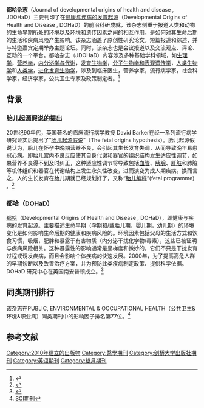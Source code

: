 
{{Infobox journal
| title         = Journal of Developmental Origins of Health and Disease
| image         = <!-- or |cover= -->
| image_size    = 
| alt           = 
| caption       = 
| former_name   = <!-- or |former_names= -->
| abbreviation  = J. Dev. Orig. Health Dis.
| bluebook      = <!-- For law journals only -->
| mathscinet    = <!-- For the MathSciNet abbreviation IF different from ISO 4 abbreviation-->
| nlm           = <!-- For the NLM abbreviation IF different from ISO 4 abbreviation-->
| discipline    = [[都哈理論|都哈理論]]
| peer-reviewed = 
| language      = 英语
| editor        = [[Michael_G._Ross|Michael G. Ross]]
| publisher     = [[剑桥大学出版社|剑桥大学出版社]]
| country       = 
| history       = 2010–现在
| frequency     = 双月刊
| openaccess    = 
| license       = 
| impact        = 2.34
| impact-year   = 2018
| ISSNlabel     = 
| ISSN          = 2040-1744
| eISSN         = 2040-1752
| CODEN         = 
| JSTOR         = 
| LCCN          = 
| OCLC          = 503445665
| website       = https://www.cambridge.org/core/journals/journal-of-developmental-origins-of-health-and-disease
| link1         = https://www.cambridge.org/core/journals/journal-of-developmental-origins-of-health-and-disease/latest-issue
| link1-name    = Online access
| link2         = https://www.cambridge.org/core/journals/journal-of-developmental-origins-of-health-and-disease/all-issues
| link2-name    = Online archive
}}
{{multiple issues|
{{cleanup-jargon|time=2013-10-23T16:32:13+00:00}}
{{copyedit|time=2013-10-23T16:32:13+00:00}}
{{primarysources|time=2013-10-23T16:32:13+00:00}}
{{refimprove|time=2013-10-23T16:32:13+00:00}}
}}
'''都哈杂志'''（Journal of developmental origins of health and disease , JDOHaD）主要刊印了在[[都哈理论|健康与疾病的发育起源]]（Developmental Origins of Health and Disease , DOHaD）的前沿科研成就，该杂志侧重于报道人类和动物的生命早期所处的环境以及环境和遗传因素之间的相互作用，是如何对其生命后期的生活和疾病风险产生影响。该杂志涵盖了原创性研究论文，短篇报道和综述，并与特邀嘉宾定期举办主题论坛。同时，该杂志也是会议报道以及交流观点、评论、互动的一个平台。都哈杂志（JDOHaD）内容涉及多种基础学科领域，如[[生理学|生理学]]，[[营养学|营养学]]，[[内分泌学与代谢|内分泌学与代谢]]，[[发育生物学|发育生物学]]，[[分子生物学和表观遗传学|分子生物学和表观遗传学]]，[[人类生物学|人类生物学]]和[[人类学|人类学]]，[[进化发育生物学|进化发育生物学]]，涉及到临床医生，营养学家，流行病学家，社会科学家，经济学家，公共卫生专家及政策制定者。<ref>{{Cite web |url=http://journals.cambridge.org/action/displayJournal?jid=DOH |title=剑桥电子期刊 |accessdate=2013-10-11 |archive-date=2013-09-27 |archive-url=https://web.archive.org/web/20130927124837/http://journals.cambridge.org/action/displayJournal?jid=DOH |dead-url=no }}</ref>

==背景==

===胎儿起源假说的提出===

20世纪90年代，英国著名的临床流行病学教授 David Barker在经一系列流行病学研究证实后提出了“[[胎儿起源假说|胎儿起源假说]]”（The fetal origins hypothesis）。胎儿起源假说认为，胎儿在怀孕中晚期营养不良，会引起其生长发育失调，从而导致晚年易患[[冠心病|冠心病]]。即胎儿宫内不良反应使其自身代谢和器官的组织结构发生适应性调节，如果营养不良得不到及时纠正，这种适应性调节将导致包括[[血管|血管]]、[[胰腺|胰腺]]、[[肝脏|肝脏]]和肺脏等机体组织和器官在代谢结构上发生永久性改变，进而演变为成人期疾病。换而言之，人的生长发育在胎儿期就已经规划好了，又称“[[胎儿编程|胎儿编程]]”(fetal programme) 。<ref>{{Cite web |url=http://www.dohadchina.com/html/DOHaD/milestone/ |title=DOHaD大事记 |accessdate=2013-10-11 |archive-date=2013-10-17 |archive-url=https://web.archive.org/web/20131017235726/http://www.dohadchina.com/html/DOHaD/milestone/ |dead-url=yes }}</ref> <br>

===都哈（DOHaD）===

[[都哈理論|都哈]]（Developmental Origins of Health and Disease , DOHaD），即健康与疾病的发育起源。主要描述生命早期（孕期和/或胎儿期，婴儿期，幼儿期）的环境变化是如何影响生命后期的健康和疾病风险的。环境因素包括父母的生活方式和饮食习惯，吸烟，肥胖和暴露于有害物质（内分泌干扰化学物/毒素），这些已被证明与疾病风险相关。这种暴露性的影响通常是呈梯度和微妙的，它们不只是干扰发育过程或诱发疾病，而且会影响个体疾病的快速发展。2000年，为了提高高危人群的早期诊断以及改善治疗方案，并为预防此类疾病制定政策、提供科学依据。DOHaD 研究中心在英国南安普顿成立。<ref>{{Cite web |url=http://www.mrc.soton.ac.uk/dohad/index.asp |title=健康与疾病的发育起源 |access-date=2013-10-11 |archive-url=https://web.archive.org/web/20131002070553/http://www.mrc.soton.ac.uk/dohad/index.asp |archive-date=2013-10-02 |dead-url=yes }}</ref>  
==同类期刊排行==

该杂志在PUBLIC, ENVIRONMENTAL & OCCUPATIONAL HEALTH（公共卫生&环境&职业病）同类期刊中的影响因子排名第77位。<ref>[http://journal.pubmed.cn/index.php?ac=search&tag_search=1&field=category_zh&keyword=%e5%85%ac%e5%85%b1%e5%8d%ab%e7%94%9f%26%e7%8e%af%e5%a2%83%26%e8%81%8c%e4%b8%9a%e7%97%85&page=6 SCI期刊]</ref>

==参考文献==
{{reflist}}

[[Category:2010年建立的出版物|Category:2010年建立的出版物]]
[[Category:醫學期刊|Category:醫學期刊]]
[[Category:剑桥大学出版社期刊|Category:剑桥大学出版社期刊]]
[[Category:英语期刊|Category:英语期刊]]
[[Category:雙月期刊|Category:雙月期刊]]